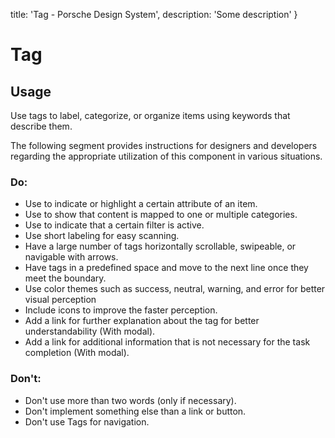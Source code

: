 
  title: 'Tag - Porsche Design System',
  description: 'Some description'
}

# Tag <ComponentStatus tagName="p-tag"></ComponentStatus>

## Usage

Use tags to label, categorize, or organize items using keywords that describe them.

The following segment provides instructions for designers and developers regarding the appropriate utilization of this
component in various situations.

### Do:

- Use to indicate or highlight a certain attribute of an item.
- Use to show that content is mapped to one or multiple categories.
- Use to indicate that a certain filter is active.
- Use short labeling for easy scanning.
- Have a large number of tags horizontally scrollable, swipeable, or navigable with arrows.
- Have tags in a predefined space and move to the next line once they meet the boundary.
- Use color themes such as success, neutral, warning, and error for better visual perception
- Include icons to improve the faster perception.
- Add a link for further explanation about the tag for better understandability (With modal).
- Add a link for additional information that is not necessary for the task completion (With modal).

### Don't:

- Don't use more than two words (only if necessary).
- Don't implement something else than a link or button.
- Don't use Tags for navigation.
